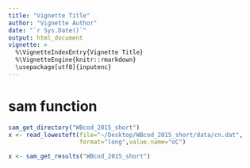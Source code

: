 ```yaml
---
title: "Vignette Title"
author: "Vignette Author"
date: "`r Sys.Date()`"
output: html_document
vignette: >
  %\VignetteIndexEntry{Vignette Title}
  %\VignetteEngine{knitr::rmarkdown}
  \usepackage[utf8]{inputenc}
---
```



# sam function

```r
sam_get_directory("WBcod_2015_short")
x <- read_lowestoft(file="~/Desktop/WBcod_2015_short/data/cn.dat",
                    format="long",value.name="oC")

x <- sam_get_results("WBcod_2015_short")

```

